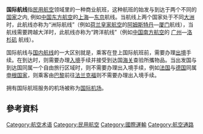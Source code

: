 {{unreferenced|time=2014-03-26T16:12:24+00:00}}

'''国际航线'''指[[民用航空|民用航空]]领域里的一种商业航班，这种航班的始发与到达于两个不同的[[国家|国家]]之内, 例如[[中国东方航空|中国东方航空]]的[[上海|上海]]—[[东京|东京]]航线。当航线上两个国家处于不同[[洲|大洲]]时，此航线亦称为“洲际航线”（例如[[荷兰皇家航空|荷兰皇家航空]]的[[阿姆斯特丹|阿姆斯特丹]]—[[厦门|厦门]]航线），当航线需要跨越大洋时，此航线亦称为“跨洋航线”（例如[[中国南方航空|中国南方航空]]的 [[广州|广州]]—[[洛杉矶|洛杉矶]] 航线）。

国际航线与[[国内航线|国内航线]]的一大区别就是，乘客在登上国际航班前，需要办理[[口岸|出境]]手续。在到达时，则需要办理[[口岸|入境]]手续并接受到达国[[海关|海关]]查验所攜物品。当出发国与到达国同属一个自由旅行区域时，则不需要办理出入境手续，例如[[法国|法国]]与[[德国|德国]]同属[[申根区|申根国家]]，则乘客由[[巴黎|巴黎]]前往[[法兰克福|法兰克福]]则不需要办理出入境手续。

拥有国际航班服务的机场被称为[[国际机场|国际机场]]。

== 參考資料 ==
{{reflist}}

{{航空小作品}}

[[Category:航空术语|Category:航空术语]]
[[Category:民用航空|Category:民用航空]]
[[Category:國際運輸|Category:國際運輸]]
[[Category:航空通路|Category:航空通路]]